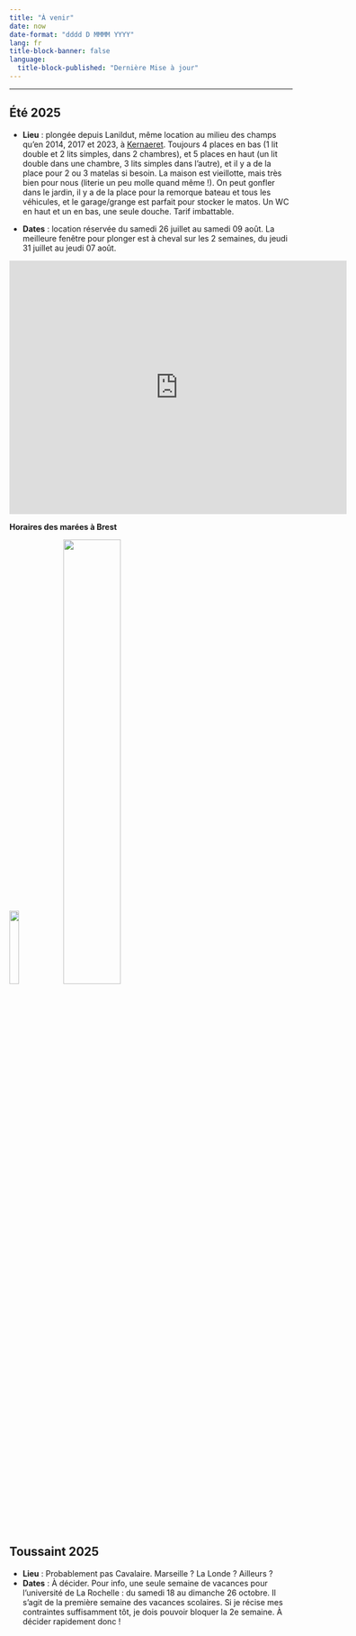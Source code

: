 ```yaml
---
title: "À venir"
date: now
date-format: "dddd D MMMM YYYY"
lang: fr
title-block-banner: false
language:
  title-block-published: "Dernière Mise à jour"
---
```


----

<!-- ## Pâques 2025 -->


<!-- - **Lieu** : Cavalaire, au [150, allée Trémière.](https://maps.app.goo.gl/ARBdEF7RomfWtA4y6) [Description de la location sur Abritel.](https://www.abritel.fr/location-vacances/p1559446?chkin=2025-04-19&chkout=2025-04-26&d1=2025-04-19&d2=2025-04-26&startDate=2025-04-19&endDate=2025-04-26&x_pwa=1&rfrr=HSR&pwa_ts=1731235639382&referrerUrl=aHR0cHM6Ly93d3cuYWJyaXRlbC5mci9Ib3RlbC1TZWFyY2g%3D&useRewards=false&adults=10&regionId=5820&destination=La%20Croix-Valmer%2C%20Var%2C%20France&destType=BOUNDING_BOX&latLong=43.20652%2C6.568811&total_price=0%2C2763&privacyTrackingState=CAN_TRACK&searchId=f731331e-77e3-472e-af7d-8e094b23e8cf&sort=RECOMMENDED&top_dp=2201&top_cur=EUR&userIntent=&selectedRoomType=33393363&selectedRatePlan=0003c5787f7ffc0e421680a75be28e560c9f&expediaPropertyId=33393363) Aucune location n'était disponible le long de la rivière à La Londe, et la maison de l'avenue de la Castillane à Cavalaire n'était pas disponible non plus... 😢 -->

<!-- - **Dates** : du samedi 19 au samedi 26 avril 2025. C'est la première semaine des vacances scolaires de la zone A (Poitiers, La Rochelle), deuxième semaine de celles de la zone C (Toulouse). -->

<!-- <iframe src="https://www.google.com/maps/embed?pb=!1m18!1m12!1m3!1d2909.567215352485!2d6.510897013174119!3d43.17660788300228!2m3!1f0!2f0!3f0!3m2!1i1024!2i768!4f13.1!3m3!1m2!1s0x12cece676e4b788d%3A0xe4d8df7233a5d611!2sAll.%20Tr%C3%A9mi%C3%A8re%2C%2083240%20Cavalaire-sur-Mer!5e0!3m2!1sfr!2sfr!4v1731572573722!5m2!1sfr!2sfr" width="600" height="450" style="border:0;" allowfullscreen="" loading="lazy" referrerpolicy="no-referrer-when-downgrade"></iframe> -->


## Été 2025

- **Lieu** : plongée depuis Lanildut, même location au milieu des champs qu'en 2014, 2017 et 2023, à [Kernaeret](https://maps.app.goo.gl/JQ3J7bfib4vKk3nH8). Toujours 4 places en bas (1 lit double et 2 lits simples, dans 2 chambres), et 5 places en haut (un lit double dans une chambre, 3 lits simples dans l'autre), et il y a de la place pour 2 ou 3 matelas si besoin. La maison est vieillotte, mais très bien pour nous (literie un peu molle quand même !). On peut gonfler dans le jardin, il y a de la place pour la remorque bateau et tous les véhicules, et le garage/grange est parfait pour stocker le matos. Un WC en haut et un en bas, une seule douche. Tarif imbattable.

- **Dates** : location réservée du samedi 26 juillet au samedi 09 août. La meilleure fenêtre pour plonger est à cheval sur les 2 semaines, du jeudi 31 juillet au jeudi 07 août.

<iframe src="https://www.google.com/maps/embed?pb=!1m17!1m12!1m3!1d4173.186987997045!2d-4.721153!3d48.48730200000001!2m3!1f0!2f0!3f0!3m2!1i1024!2i768!4f13.1!3m2!1m1!2zNDjCsDI5JzE0LjMiTiA0wrA0MycxNi4yIlc!5e1!3m2!1sen!2sfr!4v1745595330917!5m2!1sen!2sfr" width="600" height="450" style="border:0;" allowfullscreen="" loading="lazy" referrerpolicy="no-referrer-when-downgrade"></iframe>

**Horaires des marées à Brest**

![](img/Marees2025.png){width=18.3%}
![](img/Coef2025.png){width=45%} 


## Toussaint 2025

- **Lieu** : Probablement pas Cavalaire. Marseille ? La Londe ? Ailleurs ?
- **Dates** : À décider. Pour info, une seule semaine de vacances pour l'université de La Rochelle : du samedi 18 au dimanche 26 octobre. Il s'agit de la première semaine des vacances scolaires. Si je récise mes contraintes suffisamment tôt, je dois pouvoir bloquer la 2e semaine. À décider rapidement donc !
